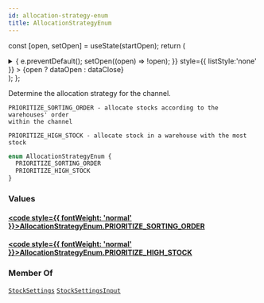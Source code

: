 ```yaml
---
id: allocation-strategy-enum
title: AllocationStrategyEnum
---
```






const [open, setOpen] = useState(startOpen);
return (
<details {...(open ? { open: true } : {})} className="details" style={{ border:'none', boxShadow:'none', background:'var(--ifm-background-color)' }}>
<summary
onClick={(e) => {
e.preventDefault();
setOpen((open) => !open);
}}
style={{ listStyle:'none' }} >
{open ? dataOpen : dataClose}
</summary>
{open && children}
</details>
);
};

Determine the allocation strategy for the channel.

    PRIORITIZE_SORTING_ORDER - allocate stocks according to the warehouses' order
    within the channel

    PRIORITIZE_HIGH_STOCK - allocate stock in a warehouse with the most stock

```graphql
enum AllocationStrategyEnum {
  PRIORITIZE_SORTING_ORDER
  PRIORITIZE_HIGH_STOCK
}
```

### Values

#### [<code style={{ fontWeight: 'normal' }}>AllocationStrategyEnum.<b>PRIORITIZE_SORTING_ORDER</b></code>](#)

#### [<code style={{ fontWeight: 'normal' }}>AllocationStrategyEnum.<b>PRIORITIZE_HIGH_STOCK</b></code>](#)

### Member Of

[`StockSettings`](../../../api-reference/products/objects/stock-settings.mdx) <Badge class="badge badge--secondary" text="object"/><Bullet />[`StockSettingsInput`](../../../api-reference/products/inputs/stock-settings-input.mdx) <Badge class="badge badge--secondary" text="input"/>
